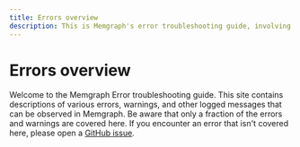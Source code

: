 ```yaml
---
title: Errors overview
description: This is Memgraph's error troubleshooting guide, involving descriptions of error types, warnings, and other logged messages that can be observed in Memgraph. 
---
```




# Errors overview

Welcome to the Memgraph Error troubleshooting guide. This site contains
descriptions of various errors, warnings, and other logged messages that can be
observed in Memgraph. Be aware that only a fraction of the errors and warnings
are covered here. If you encounter an error that isn't covered here, please
open a [GitHub issue](https://github.com/memgraph/memgraph/issues). 

<CommunityLinks/>
